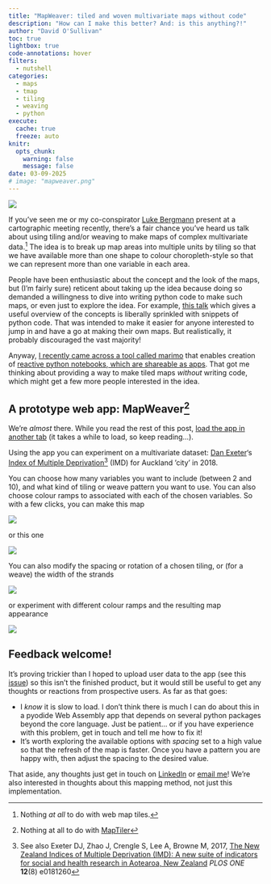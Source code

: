 ```yaml
---
title: "MapWeaver: tiled and woven multivariate maps without code"
description: "How can I make this better? And: is this anything?!"
author: "David O'Sullivan"
toc: true
lightbox: true
code-annotations: hover
filters: 
  - nutshell
categories:
  - maps
  - tmap
  - tiling
  - weaving
  - python
execute:
  cache: true
  freeze: auto
knitr:
  opts_chunk: 
    warning: false
    message: false
date: 03-09-2025
# image: "mapweaver.png"
---
```


![](mapweaver.png)

If you've seen me or my co-conspirator [Luke Bergmann](https://geog.ubc.ca/profile/luke-bergmann/) present at a cartographic meeting recently, there's a fair chance you've heard us talk about using tiling and/or weaving to make maps of complex multivariate data.^[Nothing _at all_ to do with web map tiles.] The idea is to break up map areas into multiple units by tiling so that we have available more than one shape to colour choropleth-style so that we can represent more than one variable in each area.

People have been enthusiastic about the concept and the look of the maps, but (I'm fairly sure) reticent about taking up the idea because doing so demanded a willingness to dive into writing python code to make such maps, or even just to explore the idea. For example, [this talk](https://dosull.github.io/weaving-space/presentations/Palmerston-North-Nov-2022/slides/) which gives a useful overview of the concepts is liberally sprinkled with snippets of python code. That was intended to make it easier for anyone interested to jump in and have a go at making their own maps. But realistically, it probably discouraged the vast majority!

Anyway, [I recently came across a tool called marimo](../../notebooks/2025-02-18-marimo.ipynb) that enables creation of [reactive python notebooks, which are shareable as apps](https://marimo.io). That got me thinking about providing a way to make tiled maps _without_ writing code, which might get a few more people interested in the idea.

## A prototype web app: MapWeaver^[<span style="text-transform:none;">Nothing at all to do with [MapTiler](https://maptiler.com)</span>]
We're _almost_ there. While you read the rest of this post, [load the app in another tab](https://dosull.github.io/mapweaver/app/){target="_blank"} (it takes a while to load, so keep reading...). 

Using the app you can experiment on a multivariate dataset: [Dan Exeter](https://profiles.auckland.ac.nz/d-exeter)'s [Index of Multiple Deprivation](https://imdmap.auckland.ac.nz/download/)^[See also Exeter DJ, Zhao J, Crengle S, Lee A, Browne M, 2017, [The New Zealand Indices of Multiple Deprivation (IMD): A new suite of indicators for social and health research in Aotearoa, New Zealand](https://dx.plos.org/10.1371/journal.pone.0181260) _PLOS ONE_ **12**(8) e0181260] (IMD) for Auckland 'city' in 2018.

You can choose how many variables you want to include (between 2 and 10), and what kind of tiling or weave pattern you want to use. You can also choose colour ramps to associated with each of the chosen variables. So with a few clicks, you can make this map

![](mapweaver-cairo.png)

or this one 

![](mapweaver-basket.png)

You can also modify the spacing or rotation of a chosen tiling, or (for a weave) the width of the strands

![](mapweaver-basket-2.png)

or experiment with different colour ramps and the resulting map appearance

![](mapweaver-colour-ramps.png)

## Feedback welcome!
It's proving trickier than I hoped to upload user data to the app (see this [issue](https://github.com/marimo-team/marimo/issues/4031)) so this isn't the finished product, but it would still be useful to get any thoughts or reactions from prospective users. As far as that goes:

+ I _know_ it is slow to load. I don't think there is much I can do about this in a pyodide Web Assembly app that depends on several python packages beyond the core language. Just be patient... or if you have experience with this problem, get in touch and tell me how to fix it!
+ It's worth exploring the available options with _spacing_ set to a high value so that the refresh of the map is faster. Once you have a pattern you are happy with, then adjust the spacing to the desired value.

That aside, any thoughts just get in touch on [LinkedIn](https://www.linkedin.com/in/david-o-sullivan-1b8a901b7/) or [email me](mailto:osullivan512@gmail.com)! We're also interested in thoughts about this mapping method, not just this implementation.
